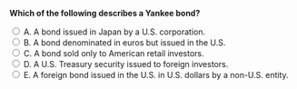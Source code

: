 ::: {.question-block}

<form onsubmit="event.preventDefault(); checkAnswer('module6_mcq_q83')" data-correct-answer="E">
<strong style="display: block;">Which of the following describes a Yankee bond?</strong>

<label><input type="radio" name="module6_mcq_q83" value="A"> A. A bond issued in Japan by a U.S. corporation.</label><br>
<label><input type="radio" name="module6_mcq_q83" value="B"> B. A bond denominated in euros but issued in the U.S.</label><br>
<label><input type="radio" name="module6_mcq_q83" value="C"> C. A bond sold only to American retail investors.</label><br>
<label><input type="radio" name="module6_mcq_q83" value="D"> D. A U.S. Treasury security issued to foreign investors.</label><br>
<label><input type="radio" name="module6_mcq_q83" value="E"> E. A foreign bond issued in the U.S. in U.S. dollars by a non-U.S. entity.</label><br>
</form>

<div id="feedback-module6_mcq_q83" class="feedback" style="display:none;">
✅ Correct: E. Yankee bonds are foreign issues sold in the U.S. market and denominated in U.S. dollars.
</div>

:::
